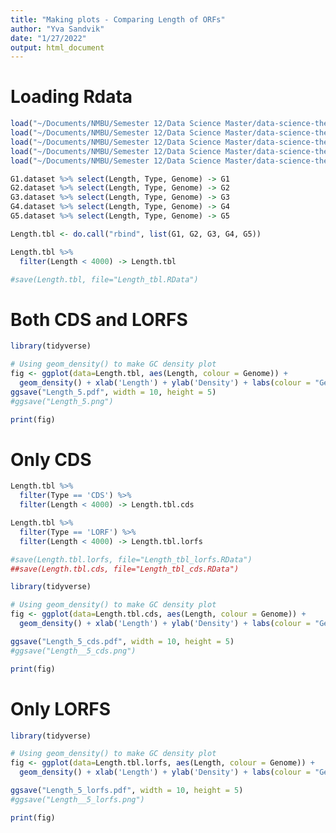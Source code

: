 ```yaml
---
title: "Making plots - Comparing Length of ORFs"
author: "Yva Sandvik"
date: "1/27/2022"
output: html_document
---
```


# Loading Rdata

```r

load("~/Documents/NMBU/Semester 12/Data Science Master/data-science-thesis/data_expo/G1_orfs.RData")
load("~/Documents/NMBU/Semester 12/Data Science Master/data-science-thesis/data_expo/G2_orfs.RData")
load("~/Documents/NMBU/Semester 12/Data Science Master/data-science-thesis/data_expo/G3_orfs.RData")
load("~/Documents/NMBU/Semester 12/Data Science Master/data-science-thesis/data_expo/G4_orfs.RData")
load("~/Documents/NMBU/Semester 12/Data Science Master/data-science-thesis/data_expo/G5_orfs.RData")

```


```r

G1.dataset %>% select(Length, Type, Genome) -> G1
G2.dataset %>% select(Length, Type, Genome) -> G2
G3.dataset %>% select(Length, Type, Genome) -> G3
G4.dataset %>% select(Length, Type, Genome) -> G4
G5.dataset %>% select(Length, Type, Genome) -> G5

Length.tbl <- do.call("rbind", list(G1, G2, G3, G4, G5))

Length.tbl %>%
  filter(Length < 4000) -> Length.tbl

#save(Length.tbl, file="Length_tbl.RData")

```

# Both CDS and LORFS

```r

library(tidyverse)

# Using geom_density() to make GC density plot
fig <- ggplot(data=Length.tbl, aes(Length, colour = Genome)) +
  geom_density() + xlab('Length') + ylab('Density') + labs(colour = "Genome") + ggtitle('LORFs and Coding Genes')
ggsave("Length_5.pdf", width = 10, height = 5)
#ggsave("Length_5.png")

print(fig)

```

# Only CDS

```r

Length.tbl %>%
  filter(Type == 'CDS') %>%
  filter(Length < 4000) -> Length.tbl.cds

Length.tbl %>%
  filter(Type == 'LORF') %>%
  filter(Length < 4000) -> Length.tbl.lorfs

#save(Length.tbl.lorfs, file="Length_tbl_lorfs.RData")
##save(Length.tbl.cds, file="Length_tbl_cds.RData")
```

```r

library(tidyverse)

# Using geom_density() to make GC density plot
fig <- ggplot(data=Length.tbl.cds, aes(Length, colour = Genome)) +
  geom_density() + xlab('Length') + ylab('Density') + labs(colour = "Genome") + ggtitle('Coding Genes') + xlim(0, 0.8)  + ylim(0, 20)

ggsave("Length_5_cds.pdf", width = 10, height = 5)
#ggsave("Length__5_cds.png")

print(fig)

```
# Only LORFS

```r

library(tidyverse)

# Using geom_density() to make GC density plot
fig <- ggplot(data=Length.tbl.lorfs, aes(Length, colour = Genome)) +
  geom_density() + xlab('Length') + ylab('Density') + labs(colour = "Genome") + ggtitle('LORFs') + xlim(0, 0.8) + ylim(0, 20)

ggsave("Length_5_lorfs.pdf", width = 10, height = 5)
#ggsave("Length__5_lorfs.png")

print(fig)

```


